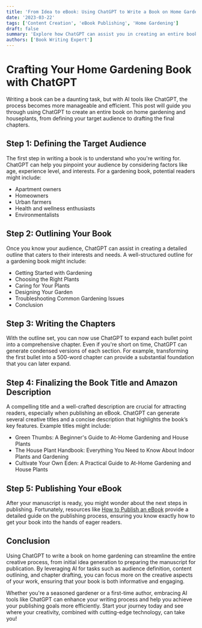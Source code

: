 ```yaml
---
title: 'From Idea to eBook: Using ChatGPT to Write a Book on Home Gardening'
date: '2023-03-22'
tags: ['Content Creation', 'eBook Publishing', 'Home Gardening']
draft: false
summary: 'Explore how ChatGPT can assist you in creating an entire book from conceptualization to ready-for-publishing on home gardening, including defining your audience, outlining content, and crafting chapters.'
authors: ['Book Writing Expert']
---
```


# Crafting Your Home Gardening Book with ChatGPT

Writing a book can be a daunting task, but with AI tools like ChatGPT, the process becomes more manageable and efficient. This post will guide you through using ChatGPT to create an entire book on home gardening and houseplants, from defining your target audience to drafting the final chapters.

## Step 1: Defining the Target Audience

The first step in writing a book is to understand who you're writing for. ChatGPT can help you pinpoint your audience by considering factors like age, experience level, and interests. For a gardening book, potential readers might include:

- Apartment owners
- Homeowners
- Urban farmers
- Health and wellness enthusiasts
- Environmentalists

## Step 2: Outlining Your Book

Once you know your audience, ChatGPT can assist in creating a detailed outline that caters to their interests and needs. A well-structured outline for a gardening book might include:

- Getting Started with Gardening
- Choosing the Right Plants
- Caring for Your Plants
- Designing Your Garden
- Troubleshooting Common Gardening Issues
- Conclusion

## Step 3: Writing the Chapters

With the outline set, you can now use ChatGPT to expand each bullet point into a comprehensive chapter. Even if you're short on time, ChatGPT can generate condensed versions of each section. For example, transforming the first bullet into a 500-word chapter can provide a substantial foundation that you can later expand.

## Step 4: Finalizing the Book Title and Amazon Description

A compelling title and a well-crafted description are crucial for attracting readers, especially when publishing an eBook. ChatGPT can generate several creative titles and a concise description that highlights the book’s key features. Example titles might include:

- Green Thumbs: A Beginner's Guide to At-Home Gardening and House Plants
- The House Plant Handbook: Everything You Need to Know About Indoor Plants and Gardening
- Cultivate Your Own Eden: A Practical Guide to At-Home Gardening and House Plants

## Step 5: Publishing Your eBook

After your manuscript is ready, you might wonder about the next steps in publishing. Fortunately, resources like [How to Publish an eBook](https://selfpublishing.com/how-to-publish-an-ebook/) provide a detailed guide on the publishing process, ensuring you know exactly how to get your book into the hands of eager readers.

## Conclusion

Using ChatGPT to write a book on home gardening can streamline the entire creative process, from initial idea generation to preparing the manuscript for publication. By leveraging AI for tasks such as audience definition, content outlining, and chapter drafting, you can focus more on the creative aspects of your work, ensuring that your book is both informative and engaging.

Whether you're a seasoned gardener or a first-time author, embracing AI tools like ChatGPT can enhance your writing process and help you achieve your publishing goals more efficiently. Start your journey today and see where your creativity, combined with cutting-edge technology, can take you!
